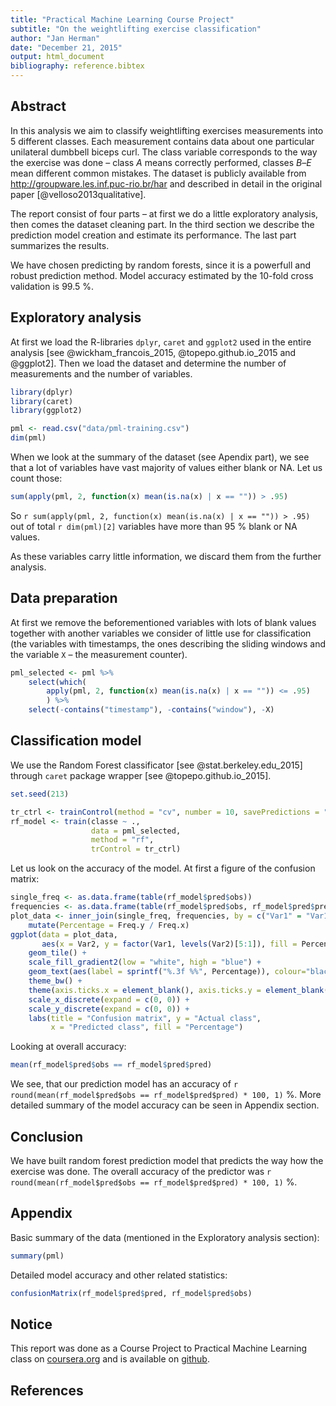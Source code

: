 ```yaml
---
title: "Practical Machine Learning Course Project"
subtitle: "On the weightlifting exercise classification"
author: "Jan Herman"
date: "December 21, 2015"
output: html_document
bibliography: reference.bibtex
---
```


## Abstract 

In this analysis we aim to classify weightlifting exercises measurements
into 5 different classes. Each measurement contains data about one particular 
unilateral dumbbell biceps curl. The class variable corresponds to the way the 
exercise was done -- class *A* means correctly performed, classes *B*--*E* mean
different common mistakes. The dataset is publicly available from
[http://groupware.les.inf.puc-rio.br/har](http://groupware.les.inf.puc-rio.br/har)
and described in detail in the original paper [@velloso2013qualitative].

The report consist of four parts -- at first we do a little exploratory analysis,
then comes the dataset cleaning part. In the third section we describe the
prediction model creation and estimate its performance. The last part summarizes
the results.

We have chosen predicting by random forests, since it is a powerfull and robust 
prediction method. Model accuracy estimated by the 10-fold cross validation is 99.5 %.

## Exploratory analysis

At first we load the R-libraries `dplyr`, `caret` and `ggplot2` used in the entire 
analysis [see @wickham_francois_2015, @topepo.github.io_2015 and @ggplot2].
Then we load  the dataset and determine the number of measurements 
and the number of variables.

```r
library(dplyr)
library(caret)
library(ggplot2)

pml <- read.csv("data/pml-training.csv")
dim(pml)
```

When we look at the summary of the dataset (see Apendix part), we see
that a lot of variables have vast majority of values either blank or NA.
Let us count those:
```r
sum(apply(pml, 2, function(x) mean(is.na(x) | x == "")) > .95)
```


So
`r sum(apply(pml, 2, function(x) mean(is.na(x) | x == "")) > .95)` 
out of total `r dim(pml)[2]` variables have more than 95 % blank 
or NA values.

As these variables carry little information, we discard them from
the further analysis.

## Data preparation
At first we remove the beforementioned variables with lots of blank values
together with another variables we consider of little use for classification
(the variables with timestamps, the ones describing the sliding windows and 
the variable `X` -- the measurement counter).

```r
pml_selected <- pml %>%
    select(which(
        apply(pml, 2, function(x) mean(is.na(x) | x == "")) <= .95)
        ) %>%
    select(-contains("timestamp"), -contains("window"), -X)
```

## Classification model

We use the Random Forest classificator [see @stat.berkeley.edu_2015] through
`caret` package wrapper [see @topepo.github.io_2015].


```r
set.seed(213)

tr_ctrl <- trainControl(method = "cv", number = 10, savePredictions = "final")
rf_model <- train(classe ~ ., 
                  data = pml_selected, 
                  method = "rf", 
                  trControl = tr_ctrl)
```

Let us look on the accuracy of the model. At first a figure of the confusion
matrix:
```r
single_freq <- as.data.frame(table(rf_model$pred$obs))
frequencies <- as.data.frame(table(rf_model$pred$obs, rf_model$pred$pred))
plot_data <- inner_join(single_freq, frequencies, by = c("Var1" = "Var1")) %>%
    mutate(Percentage = Freq.y / Freq.x)
ggplot(data = plot_data,
       aes(x = Var2, y = factor(Var1, levels(Var2)[5:1]), fill = Percentage)) +
    geom_tile() +
    scale_fill_gradient2(low = "white", high = "blue") +
    geom_text(aes(label = sprintf("%.3f %%", Percentage)), colour="black") +
    theme_bw() +
    theme(axis.ticks.x = element_blank(), axis.ticks.y = element_blank()) +
    scale_x_discrete(expand = c(0, 0)) + 
    scale_y_discrete(expand = c(0, 0)) + 
    labs(title = "Confusion matrix", y = "Actual class", 
         x = "Predicted class", fill = "Percentage") 

```

Looking at overall accuracy:

```r
mean(rf_model$pred$obs == rf_model$pred$pred)
```

We see, that our prediction model has an accuracy of 
`r round(mean(rf_model$pred$obs == rf_model$pred$pred) * 100, 1)` %. More 
detailed summary of the model accuracy can be seen in Appendix section.

## Conclusion

We have built random forest prediction model that predicts the way how the
exercise was done. The overall accuracy of the predictor was 
`r round(mean(rf_model$pred$obs == rf_model$pred$pred) * 100, 1)` %.

## Appendix 

Basic summary of the data (mentioned in the Exploratory analysis section):

```r
summary(pml)
```

Detailed model accuracy and other related statistics:

```r
confusionMatrix(rf_model$pred$pred, rf_model$pred$obs)
```

## Notice
This report was done as a Course Project to Practical Machine Learning class on
[coursera.org](coursera.org) and is available on
[github](http://hermitko.github.io/PML_CourseProject/).

## References

